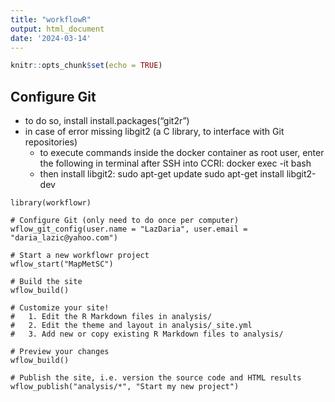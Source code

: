 ```yaml
---
title: "workflowR"
output: html_document
date: '2024-03-14'
---
```


```r
knitr::opts_chunk$set(echo = TRUE)
```

## Configure Git

- to do so, install install.packages("git2r")
- in case of error missing libgit2 (a C library, to interface with Git repositories)
  - to execute commands inside the docker container as root user, enter the following in terminal after SSH into CCRI: docker exec -it <container-id-or-name> bash 
  - then install libgit2: 
    sudo apt-get update
    sudo apt-get install libgit2-dev

```setting
library(workflowr)

# Configure Git (only need to do once per computer)
wflow_git_config(user.name = "LazDaria", user.email = "daria_lazic@yahoo.com")

# Start a new workflowr project
wflow_start("MapMetSC")

# Build the site
wflow_build()

# Customize your site!
#   1. Edit the R Markdown files in analysis/
#   2. Edit the theme and layout in analysis/_site.yml
#   3. Add new or copy existing R Markdown files to analysis/

# Preview your changes
wflow_build()

# Publish the site, i.e. version the source code and HTML results
wflow_publish("analysis/*", "Start my new project")
```

